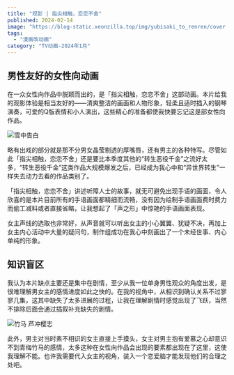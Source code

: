 ```yaml
---
title: "观影 | 指尖相触，恋恋不舍"
published: 2024-02-14
image: "https://blog-static.xeonzilla.top/img/yubisaki_to_renren/cover.avif"
tags:
  - "漫画改动画"
category: "TV动画-2024年1月"
---
```


## 男性友好的女性向动画

在一众女性向作品中脱颖而出的，是「指尖相触，恋恋不舍」这部动画。本片给我的观影体验是相当友好的——清爽整洁的画面和人物形象，轻柔且适时插入的钢琴演奏，可爱的Q版表情和小人演出，这些精心的准备都使我快要忘记这是部女性向作品。

![雪中告白](https://blog-static.xeonzilla.top/img/yubisaki_to_renren/01.avif "雪中告白")

略有出戏的部分就是那不分男女晶莹剔透的厚嘴唇，还有男主的各种特写。尽管如此「指尖相触，恋恋不舍」还是要比本季度其他的“转生恶役千金”之流好太多，“转生恶役千金”这类作品大规模爆发之后，已经成为我心中和“异世界转生”一样失去动力去看的作品类别了。

「指尖相触，恋恋不舍」讲述听障人士的故事，就无可避免出现手语的画面，令人欣喜的是本片目前所有的手语画面都精细而流畅，没有因为绘制手语画面费时费力而偷工减料或者直接省略，让我想起了「声之形」中惊艳的手语画面表现。

女主声线的选取也非常好，从声音就可以听出女主的小心翼翼、犹疑不决，再加上女主内心活动中大量的疑问句，制作组成功在我心中刻画出了一个未经世事、内心单纯的形象。

## 知识盲区

我认为本片缺点主要还是集中在剧情，至少从我一位单身男性观众的角度出发，是很难理解男女主的感情进度如此之快的。在我的视角中，从相识到确认关系不过寥寥几集，这其中缺失了太多进展的过程，让我在理解剧情时感觉出现了飞跃，当然不排除后面会通过插叙补充缺失的剧情。

![竹马 芦冲樱志](https://blog-static.xeonzilla.top/img/yubisaki_to_renren/02.avif "竹马 芦冲樱志")

此外，男主对当时素不相识的女主直接上手摸头，女主对男主抱有爱慕之心却意识不到青梅竹马的感情，太多这种在女性向作品会出现的要素都出现在了这里，这使我理解不能。也许我需要代入女主的视角，装入一个恋爱脑才能发现他们的合理之处吧。
